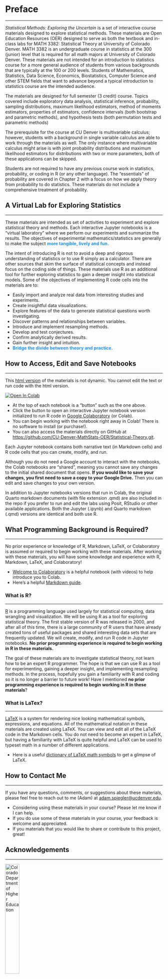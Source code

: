 # Preface {.unnumbered}

---


*Statistical Methods: Exploring the Uncertain* is a set of interactive course materials designed to explore statistical methods. These materials are Open Education Resources (OER) designed to serve as both the textbook and in-class labs for MATH 3382: Statistical Theory at University of Colorado Denver. MATH 3382 is an undergraduate course in statistics at the 300 (junior) level that is required for all math majors at University of Colorado Denver. These materials are not intended for an introduction to statistics course for a more general audience of students from various backgrounds that are typically at the 100 or 200 levels. Students of Mathematics, Statistics, Data Science, Economics, Biostatistics, Computer Science and other STEM fields that want to advance beyond a typical introduction to statistics course are the intended audience.


The materials are designed for full semester (3 credit) course. Topics covered include exploratory data analysis, statistical inference, probability, sampling distributions, maximum likelihood estimators, method of moments estimators, properties of estimators, confidence intervals (both bootstrap and parametric methods), and hypothesis tests (both permutation tests and parametric methods)

The prerequisite for the course at CU Denver is multivariable calculus; however, students with a background in single variable calculus are able to work through the materials as well. The only instance where multivariable calculus might arise is with joint probability distributions and maximum likelihood estimators for distributions with two or more parameters, both of these applications can be skipped.

Students are not required to have any previous course work in statistics, probability, or coding in R (or any other language). The "essentials" of probability are covered in Chapter 2 with a focus on how we apply theory from probability to do statistics. These materials do not include a comprehensive treatment of probability. 


## A Virtual Lab for Exploring Statistics

---

These materials are intended as set of activities to experiment and explore statistical theory and methods. Each interactive Jupyter notebooks is a "virtual laboratory" where we perform our experiments and summarize the results. The objectives of experimental mathematics/statistics are generally to make the subject <font color="dodgerblue">**more tangible, lively and fun.**</font>

The intent of introducing R is not to avoid a deep and rigorous understanding of statistics or to use R simply as a calculator. There are other sources that skim the surface of statistical concepts and instead focus on the coding side of things. These materials use R as an additional tool for further exploring statistics to gain a deeper insight into statistical models. Some of the objectives of implementing R code cells into the materials are to:

- Easily import and analyze real data from interesting studies and experiments.
- Create insightful data visualizations.
- Explore features of the data to generate statistical questions worth investigating.
- Discover patterns and relationships between variables.
- Introduce and implement resampling methods.
- Develop and test conjectures.
- Confirm analytically derived results.
- Gain further insight and intuition.
- <font color="dodgerblue">**Bridge the divide between theory and practice.**</font>


## How to Access, Edit and Save Notebooks

---

This [html version](https://aspiegler.github.io/Statistical-Theory/){target="_blank"} of the materials is not dynamic. You cannot edit the text or run code with the html version.

[![Open In Colab](https://colab.research.google.com/assets/colab-badge.svg)](https://githubtocolab.com/CU-Denver-MathStats-OER/Statistical-Theory/blob/main/Chap1/01-Intro-to-Inference.ipynb){target="_blank"} <nbsp>

- At the top of each notebook is a "button" such as the one above.
- Click the button to open an interactive Jupyter notebook version initialized to run R code in [Google Colaboratory](https://colab.research.google.com/){target="_blank"} (or Colab).
- You can begin working with the notebook right away in Colab! There is no software to install (or purchase!).
- You can also access the materials directly on GitHub at <https://github.com/CU-Denver-MathStats-OER/Statistical-Theory.git>.


Each Jupyter notebook contains both narrative text (in Markdown cells) and R code cells that you can create, modify, and run. 

::: {.callout-caution}
Although you do not need a Google account to interact with the notebooks, the Colab notebooks are "shared", meaning you cannot save any changes to the initial shared document that opens. **If you would like to save your changes, you first need to save a copy to your Google Drive.** Then you can edit and save changes to your own version.
:::

::: {.callout-note}
In addition to Jupyter notebooks versions that run in Colab, the original Quarto markdown documents (with file extension .qmd) are also included in the repo if you prefer to run and edit the labs using Posit, RStudio or other available applications. Both the Jupyter (.ipynb) and Quarto markdown (.qmd) versions are identical and both use R.
:::


## What Programming Background is Required?

---


No prior experience or knowledge of R, Markdown, LaTeX, or Colaboratory is assumed or required to begin working with these materials. After working with these materials, you will have some knowledge and experience with R, Markdown, LaTeX, and Colaboratory!

- [Welcome to Colaboratory](https://colab.research.google.com/notebooks/intro.ipynb){target="_blank"} is a helpful notebook (with videos) to help introduce you to Colab.
- Here's a helpful [Markdown guide](https://colab.research.google.com/notebooks/markdown_guide.ipynb){target="_blank"}.


### What is R?

---

[R](https://www.r-project.org/about.html){target="_blank"} is a programming language used largely for statistical computing, data wrangling and visualization. We will be using R as a tool for exploring statistical theory.  The first stable version of R was released in 2000, and after all of this time, there is a large community of R users that have already created tons of useful packages and shared interesting data sets that are frequently updated. We will create, modify, and run R code in Jupyter notebooks. **No prior programming experience is required to begin working in R in these materials.**

The goal of these materials are to investigate statistical theory, not learn how to be an expert R programmer. The hope is that we can use R as a tool for experimenting, gaining a deeper insight, and implementing resampling methods. In the process, hopefully you gain a familiarity with R and coding so it is no longer a barrier to future work! Have I mentioned **no prior programming experience is required to begin working in R in these materials**?



### What is LaTex?

---

[LaTeX](https://www.cmor-faculty.rice.edu/~heinken/latex/symbols.pdf){target="_blank"} is a system for rendering nice looking mathematical symbols, expressions, and equations. All of the mathematical notation in these materials are created using LaTeX. You can view and edit all of the LaTeX code in the Markdown cells. You do not need to become an expert in LaTeX, but having a familiarity with LaTeX is quite helpful and LaTeX can be used to typeset math in a number of different applications.

- Here is a useful [dictionary of LaTeX math symbols](https://www.cmor-faculty.rice.edu/~heinken/latex/symbols.pdf){target="_blank"} to get a glimpse of LaTeX.


## How to Contact Me

---

If you have any questions, comments, or suggestions about these materials, please feel free to reach out to me (Adam) at [adam.spiegler@ucdenver.edu](mailto:adam.spiegler@ucdenver.edu).

- Considering using these materials in your course? Please let me know if I can help.
- If you do use some of these materials in your course, your feedback is welcome and appreciated.
- If you materials that you would like to share or contribute to this project, great!


## Acknowledgements

--- 

![Colorado Department of Higher Education](https://cdhe.colorado.gov/sites/highered/files/logo.svg){fig-align="left" width=30% fig-alt="Colorado Department of Higher Education" target="_blank"}<nbsp>

This project was supported by the [Colorado Department of Higher Education (CDHE)](https://cdhe.colorado.gov/){target="_blank"} OER Grant Program. A big thank you to Megan Patnott for reviewing the materials and providing many great corrections and suggestions to improve the materials!



## Creative Commons License Information

---

![Creative Commons License](https://i.creativecommons.org/l/by-nc-sa/4.0/88x31.png) <nbsp>

*Statistical Methods: Exploring the Uncertain* by [Adam Spiegler (University of Colorado Denver)](https://github.com/CU-Denver-MathStats-OER/Statistical-Theory) is licensed under a [Creative Commons Attribution-NonCommercial-ShareAlike 4.0 International License](http://creativecommons.org/licenses/by-nc-sa/4.0/). This work is funded by an [Institutional OER Grant from the Colorado Department of Higher Education (CDHE)](https://cdhe.colorado.gov/educators/administration/institutional-groups/open-educational-resources-in-colorado).

For similar interactive OER materials in other courses funded by this project in the Department of Mathematical and Statistical Sciences at the University of Colorado Denver, visit <https://github.com/CU-Denver-MathStats-OER>.

## Quarto Books

---

These materials are creating using Quarto books. To learn more about Quarto books visit <https://quarto.org/docs/books>.
